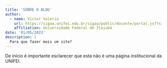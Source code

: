```yaml
---
title: 'SOBRE O BLOG'
author:
  - name: Victor Valerio
    url: https://sigaa.unifei.edu.br/sigaa/public/docente/portal.jsf?siape=3017922
    affiliation: Universidade Federal de Itajubá
date: '01/05/2023'
description: |
  Para que fazer mais um site?
---
```


De início é importante esclarecer que esta não é uma página institucional da 
UNIFEI.
